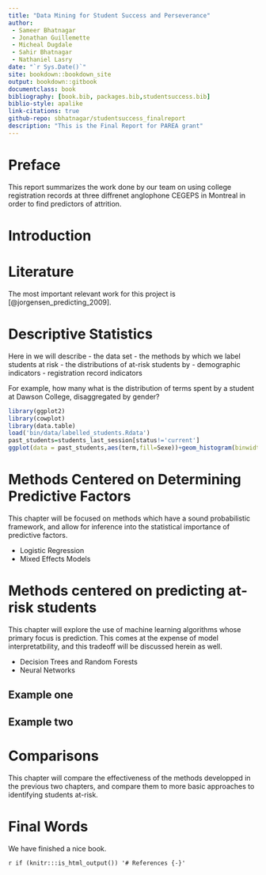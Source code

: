 ```yaml
--- 
title: "Data Mining for Student Success and Perseverance"
author:
 - Sameer Bhatnagar
 - Jonathan Guillemette
 - Micheal Dugdale
 - Sahir Bhatnagar
 - Nathaniel Lasry
date: "`r Sys.Date()`"
site: bookdown::bookdown_site
output: bookdown::gitbook
documentclass: book
bibliography: [book.bib, packages.bib,studentsuccess.bib]
biblio-style: apalike
link-citations: true
github-repo: sbhatnagar/studentsuccess_finalreport
description: "This is the Final Report for PAREA grant"
---
```


# Preface

This report summarizes the work done by our team on using college registration records at three diffrenet anglophone CEGEPS in Montreal in order to find predictors of attrition.


<!--chapter:end:index.Rmd-->

# Introduction {#intro}





<!--chapter:end:01-intro.Rmd-->

# Literature

The most important relevant work for this project is [@jorgensen_predicting_2009].

<!--chapter:end:02-literature.Rmd-->

# Descriptive Statistics

Here in we will describe
 - the data set
 - the methods by which we label students at risk
 - the distributions of at-risk students by 
     - demographic indicators
     - registration record indicators 
     
For example, how many what is the distribution of terms spent by a student at Dawson College, disaggregated by gender?

```r
library(ggplot2)
library(cowplot)
library(data.table)
load('bin/data/labelled_students.Rdata')
past_students=students_last_session[status!='current']
ggplot(data = past_students,aes(term,fill=Sexe))+geom_histogram(binwidth = 1)
```

<!--chapter:end:03-descriptive-stats.Rmd-->

# Methods Centered on Determining Predictive Factors

This chapter will be focused on methods which have a sound probabilistic framework, and allow for inference into the statistical importance of predictive factors.

 - Logistic Regression
 - Mixed Effects Models

<!--chapter:end:04-methods-inference.Rmd-->

# Methods centered on predicting at-risk students


This chapter will explore the use of machine learning algorithms whose primary focus is prediction. This comes at the expense of model interpretatbility, and this tradeoff will be discussed herein as well.

 - Decision Trees and Random Forests
 - Neural Networks

## Example one

## Example two

<!--chapter:end:05-methods-prediction.Rmd-->

# Comparisons

This chapter will compare the effectiveness of the methods developped in the previous two chapters, and compare them to more basic approaches to identifying students at-risk.

<!--chapter:end:06-comparisons.Rmd-->

# Final Words

We have finished a nice book.

<!--chapter:end:07-summary.Rmd-->

`r if (knitr:::is_html_output()) '# References {-}'`

<!--chapter:end:08-references.Rmd-->

